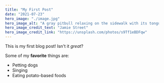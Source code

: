 ```yaml
---
title: "My First Post"
date: "2021-07-23"
hero_image: "./image.jpg"
hero_image_alt: "A gray pitbull relaxing on the sidewalk with its tongue hanging out"
hero_image_credit_text: "Jamie Street"
hero_image_credit_link: "https://unsplash.com/photos/s9Tf1eBDFqw"
---
```


This is my first blog post! Isn't it *great*?

Some of my **favorite** things are:

* Petting dogs
* Singing
* Eating potato-based foods